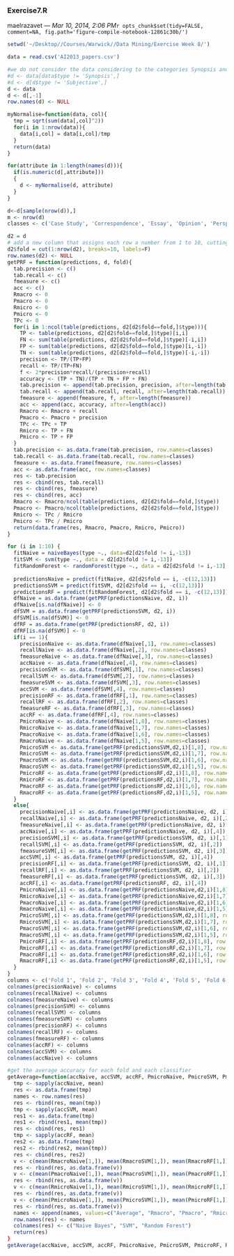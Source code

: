
<!-- Automatically generated by RStudio [12861c30b10411e1afa60800200c9a66] -->
### Exercise7.R
maelrazavet --- *Mar 10, 2014, 2:06 PM*`r opts_chunk$set(tidy=FALSE, comment=NA, fig.path='figure-compile-notebook-12861c30b/')`
```r
setwd('~/Desktop//Courses/Warwick//Data Mining/Exercise Week 8/')

data = read.csv('AI2013_papers.csv')

#we do not consider the data considering to the categories Synopsis and Subjective
#d <- data[data$type != 'Synopsis',]
#d <- d[d$type != 'Subjective',]
d <- data
d <- d[,-1]
row.names(d) <- NULL

myNormalise=function(data, col){
  tmp = sqrt(sum(data[,col]^2))
  for(i in 1:nrow(data)){
    data[i,col] = data[i,col]/tmp
  }
  return(data)
}

for(attribute in 1:length(names(d))){
  if(is.numeric(d[,attribute])) 
  {
    d <- myNormalise(d, attribute)
  }
}

d<-d[sample(nrow(d)),]
m <- nrow(d)
classes <- c('Case Study', 'Correspondence', 'Essay', 'Opinion', 'Perspective', 'Research', 'Review', 'Viewpoint')

d2 = d
# add a new column that assigns each row a number from 1 to 10, cutting the data up equally
d2$fold = cut(1:nrow(d2), breaks=10, labels=F)
row.names(d2) <- NULL
getPRF = function(predictions, d, fold){
  tab.precision <- c()
  tab.recall <- c()
  fmeasure <- c()
  acc <- c()
  Rmacro <- 0
  Pmacro <- 0
  Rmicro <- 0
  Pmicro <- 0
  TPc <- 0
  for(i in 1:ncol(table(predictions, d2[d2$fold==fold,]$type))){
    TP <- table(predictions, d2[d2$fold==fold,]$type)[i,i]
    FN <- sum(table(predictions, d2[d2$fold==fold,]$type)[-i,i])
    FP <- sum(table(predictions, d2[d2$fold==fold,]$type)[i,-i])
    TN <- sum(table(predictions, d2[d2$fold==fold,]$type)[-i,-i])
    precision <- TP/(TP+FP)
    recall <- TP/(TP+FN)
    f <- 2*precision*recall/(precision+recall)
    accuracy <- (TP + TN)/(TP + TN + FP + FN)
    tab.precision <- append(tab.precision, precision, after=length(tab.precision))
    tab.recall <- append(tab.recall, recall, after=length(tab.recall))
    fmeasure <- append(fmeasure, f, after=length(fmeasure))
    acc <- append(acc, accuracy, after=length(acc))
    Rmacro <- Rmacro + recall
    Pmacro <- Pmacro + precision
    TPc <- TPc + TP
    Rmicro <- TP + FN
    Pmicro <- TP + FP
  }
  tab.precision <- as.data.frame(tab.precision, row.names=classes)
  tab.recall <- as.data.frame(tab.recall, row.names=classes)
  fmeasure <- as.data.frame(fmeasure, row.names=classes)
  acc <- as.data.frame(acc, row.names=classes)
  res <- tab.precision
  res <- cbind(res, tab.recall)
  res <- cbind(res, fmeasure)
  res <- cbind(res, acc)
  Rmacro <- Rmacro/ncol(table(predictions, d2[d2$fold==fold,]$type))
  Pmacro <- Pmacro/ncol(table(predictions, d2[d2$fold==fold,]$type))
  Rmicro <- TPc / Rmicro
  Pmicro <- TPc / Pmicro
  return(data.frame(res, Rmacro, Pmacro, Rmicro, Pmicro))
}

for (i in 1:10) {
  fitNaive = naiveBayes(type ~., data=d2[d2$fold != i,-13])
  fitSVM <- svm(type ~., data = d2[d2$fold != i,-13])
  fitRandomForest <- randomForest(type ~., data = d2[d2$fold != i,-13], importance=TRUE)
  
  predictionsNaive = predict(fitNaive, d2[d2$fold == i, -c(12,13)])
  predictionsSVM = predict(fitSVM, d2[d2$fold == i, -c(12,13)])
  predictionsRF = predict(fitRandomForest, d2[d2$fold == i, -c(12,13)])
  dfNaive = as.data.frame(getPRF(predictionsNaive, d2, i))
  dfNaive[is.na(dfNaive)] <- 0
  dfSVM = as.data.frame(getPRF(predictionsSVM, d2, i))
  dfSVM[is.na(dfSVM)] <- 0
  dfRF = as.data.frame(getPRF(predictionsRF, d2, i))
  dfRF[is.na(dfSVM)] <- 0
  if(i == 1){
    precisionNaive <- as.data.frame(dfNaive[,1], row.names=classes)
    recallNaive <- as.data.frame(dfNaive[,2], row.names=classes)
    fmeasureNaive <- as.data.frame(dfNaive[,3], row.names=classes)
    accNaive <- as.data.frame(dfNaive[,4], row.names=classes)
    precisionSVM <- as.data.frame(dfSVM[,1], row.names=classes)
    recallSVM <- as.data.frame(dfSVM[,2], row.names=classes)
    fmeasureSVM <- as.data.frame(dfSVM[,3], row.names=classes)
    accSVM <- as.data.frame(dfSVM[,4], row.names=classes)
    precisionRF <- as.data.frame(dfRF[,1], row.names=classes)
    recallRF <- as.data.frame(dfRF[,2], row.names=classes)
    fmeasureRF <- as.data.frame(dfRF[,3], row.names=classes)
    accRF <- as.data.frame(dfRF[,4], row.names=classes)
    PmicroNaive <- as.data.frame(dfNaive[1,8], row.names=classes)
    RmicroNaive <- as.data.frame(dfNaive[1,7], row.names=classes)
    PmacroNaive <- as.data.frame(dfNaive[1,6], row.names=classes)
    RmacroNaive <- as.data.frame(dfNaive[1,5], row.names=classes)
    PmicroSVM <- as.data.frame(getPRF(predictionsSVM,d2,i)[1,8], row.names=classes)
    RmicroSVM <- as.data.frame(getPRF(predictionsSVM,d2,i)[1,7], row.names=classes)
    PmacroSVM <- as.data.frame(getPRF(predictionsSVM,d2,i)[1,6], row.names=classes)
    RmacroSVM <- as.data.frame(getPRF(predictionsSVM,d2,i)[1,5], row.names=classes)
    PmicroRF <- as.data.frame(getPRF(predictionsRF,d2,i)[1,8], row.names=classes)
    RmicroRF <- as.data.frame(getPRF(predictionsRF,d2,i)[1,7], row.names=classes)
    PmacroRF <- as.data.frame(getPRF(predictionsRF,d2,i)[1,6], row.names=classes)
    RmacroRF <- as.data.frame(getPRF(predictionsRF,d2,i)[1,5], row.names=classes)
  }
  else{
    precisionNaive[,i] <- as.data.frame(getPRF(predictionsNaive, d2, i)[,1])
    recallNaive[,i] <- as.data.frame(getPRF(predictionsNaive, d2, i)[,2])
    fmeasureNaive[,i] <- as.data.frame(getPRF(predictionsNaive, d2, i)[,3])
    accNaive[,i] <- as.data.frame(getPRF(predictionsNaive, d2, i)[,4])
    precisionSVM[,i] <- as.data.frame(getPRF(predictionsSVM, d2, i)[,1])
    recallSVM[,i] <- as.data.frame(getPRF(predictionsSVM, d2, i)[,2])
    fmeasureSVM[,i] <- as.data.frame(getPRF(predictionsSVM, d2, i)[,3])
    accSVM[,i] <- as.data.frame(getPRF(predictionsSVM, d2, i)[,4])
    precisionRF[,i] <- as.data.frame(getPRF(predictionsSVM, d2, i)[,1])
    recallRF[,i] <- as.data.frame(getPRF(predictionsSVM, d2, i)[,2])
    fmeasureRF[,i] <- as.data.frame(getPRF(predictionsSVM, d2, i)[,3])
    accRF[,i] <- as.data.frame(getPRF(predictionsRF, d2, i)[,4])
    PmicroNaive[,i] <- as.data.frame(getPRF(predictionsNaive,d2,i)[1,8], row.names=classes, na.action=0)
    RmicroNaive[,i] <- as.data.frame(getPRF(predictionsNaive,d2,i)[1,7], row.names=classes, na.action=0)
    PmacroNaive[,i] <- as.data.frame(getPRF(predictionsNaive,d2,i)[1,6], row.names=classes, na.action=0)
    RmacroNaive[,i] <- as.data.frame(getPRF(predictionsNaive,d2,i)[1,5], row.names=classes, na.action=0)
    PmicroSVM[,i] <- as.data.frame(getPRF(predictionsSVM,d2,i)[1,8], row.names=classes, na.action=0)
    RmicroSVM[,i] <- as.data.frame(getPRF(predictionsSVM,d2,i)[1,7], row.names=classes, na.action=0)
    PmacroSVM[,i] <- as.data.frame(getPRF(predictionsSVM,d2,i)[1,6], row.names=classes, na.action=0)
    RmacroSVM[,i] <- as.data.frame(getPRF(predictionsSVM,d2,i)[1,5], row.names=classes, na.action=0)
    PmicroRF[,i] <- as.data.frame(getPRF(predictionsRF,d2,i)[1,8], row.names=classes, na.action=0)
    RmicroRF[,i] <- as.data.frame(getPRF(predictionsRF,d2,i)[1,7], row.names=classes, na.action=0)
    PmacroRF[,i] <- as.data.frame(getPRF(predictionsRF,d2,i)[1,6], row.names=classes, na.action=0)
    RmacroRF[,i] <- as.data.frame(getPRF(predictionsRF,d2,i)[1,5], row.names=classes, na.action=0)
  }
}
columns <- c('Fold 1', 'Fold 2', 'Fold 3', 'Fold 4', 'Fold 5', 'Fold 6', 'Fold 7', 'Fold 8', 'Fold 9', 'Fold 10')
colnames(precisionNaive) <- columns
colnames(recallNaive) <- columns
colnames(fmeasureNaive) <- columns
colnames(precisionSVM) <- columns
colnames(recallSVM) <- columns
colnames(fmeasureSVM) <- columns
colnames(precisionRF) <- columns
colnames(recallRF) <- columns
colnames(fmeasureRF) <- columns
colnames(accRF) <- columns
colnames(accSVM) <- columns
colnames(accNaive) <- columns

#get the average accuracy for each fold and each classifier
getAverage=function(accNaive, accSVM, accRF, PmicroNaive, PmicroSVM, PmicroRF, RmicroNaive, RmicroSVM, RmicroRF, RmacroNaive, RmacroSVM, RmacroRF, PmacroNaive, PmacroSVM, PmacroRF){
  tmp <- sapply(accNaive, mean)
  res <- as.data.frame(tmp)
  names <- row.names(res)
  res <- rbind(res, mean(tmp))
  tmp <- sapply(accSVM, mean)
  res1 <- as.data.frame(tmp)
  res1 <- rbind(res1, mean(tmp))
  res <- cbind(res, res1)
  tmp <- sapply(accRF, mean)
  res2 <- as.data.frame(tmp)
  res2 <- rbind(res2, mean(tmp))
  res <- cbind(res, res2)
  v <- c(mean(RmacroNaive[1,]), mean(RmacroSVM[1,]), mean(RmacroRF[1,])
  res <- rbind(res, as.data.frame(v))
  v <- c(mean(PmacroNaive[1,]), mean(PmacroSVM[1,]), mean(PmacroRF[1,])
  res <- rbind(res, as.data.frame(v))
  v <- c(mean(RmicroNaive[1,]), mean(RmicroSVM[1,]), mean(RmicroRF[1,])
  res <- rbind(res, as.data.frame(v))
  v <- c(mean(PmicroNaive[1,]), mean(PmicroSVM[1,]), mean(PmicroRF[1,])
  res <- rbind(res, as.data.frame(v))
  names <- append(names, values=c("Average", "Rmacro", "Pmacro", "Rmicro", "Pmicro"), after=11)
  row.names(res) <- names
  colnames(res) <- c("Naive Bayes", "SVM", "Random Forest")
  return(res)
}
getAverage(accNaive, accSVM, accRF, PmicroNaive, PmicroSVM, PmicroRF, RmicroNaive, RmicroSVM, RmicroRF, RmacroNaive, RmacroSVM, RmacroRF, PmacroNaive, PmacroSVM, PmacroRF)
```
